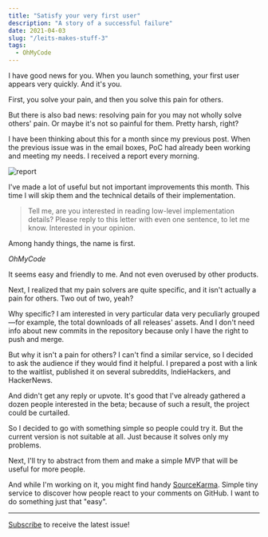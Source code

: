 ```yaml
---
title: "Satisfy your very first user"
description: "A story of a successful failure"
date: 2021-04-03
slug: "/leits-makes-stuff-3"
tags:
  - OhMyCode
---
```


I have good news for you. When you launch something, your first user appears very quickly. And it's you.

First, you solve your pain, and then you solve this pain for others.

But there is also bad news: resolving pain for you may not wholly solve others' pain. Or maybe it's not so painful for them. Pretty harsh, right?

I have been thinking about this for a month since my previous post. When the previous issue was in the email boxes, PoC had already been working and meeting my needs. I received a report every morning.

![report](https://dev-to-uploads.s3.amazonaws.com/uploads/articles/tix7wqou9l58yn4yw3w5.png)

I've made a lot of useful but not important improvements this month. This time I will skip them and the technical details of their implementation.

> Tell me, are you interested in reading low-level implementation details? Please reply to this letter with even one sentence, to let me know. Interested in your opinion.

Among handy things, the name is first.

_OhMyCode_

It seems easy and friendly to me. And not even overused by other products.

Next, I realized that my pain solvers are quite specific, and it isn't actually a pain for others. Two out of two, yeah?

Why specific? I am interested in very particular data very peculiarly grouped—for example, the total downloads of all releases' assets. And I don't need info about new commits in the repository because only I have the right to push and merge.

But why it isn't a pain for others? I can't find a similar service, so I decided to ask the audience if they would find it helpful. I prepared a post with a link to the waitlist, published it on several subreddits, IndieHackers, and HackerNews.

And didn't get any reply or upvote. It's good that I've already gathered a dozen people interested in the beta; because of such a result, the project could be curtailed.

So I decided to go with something simple so people could try it. But the current version is not suitable at all. Just because it solves only my problems.

Next, I'll try to abstract from them and make a simple MVP that will be useful for more people.

And while I'm working on it, you might find handy [SourceKarma](https://sourcekarma.vercel.app). Simple tiny service to discover how people react to your comments on GitHub. I want to do something just that "easy".

---

[Subscribe](https://leits.substack.com/welcome?r=h8qz8&utm_campaign=account&utm_medium=web&utm_source=leits.me) to receive the latest issue!
